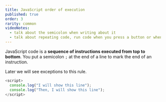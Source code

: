 ```yaml
---
title: JavaScript order of execution
published: true
order: 3
rarity: common
videoNotes:
  - talk about the semicolon when writing about it
  - talk about repeating code, run code when you press a button or when a timer finishes.
---
```


JavaScript code is a **sequence of instructions executed from top to bottom**.
You put a semicolon `;` at the end of a line to mark the end of an instruction.

Later we will see exceptions to this rule.

```javascript
<script>
  console.log("I will show this line");
  console.log("Then, I will show this line");
</script>
```
